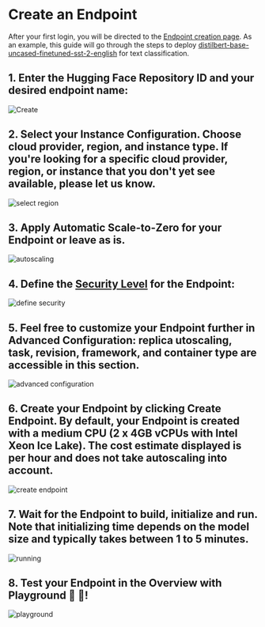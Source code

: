 # Create an Endpoint

After your first login, you will be directed to the [Endpoint creation page](https://ui.endpoints.huggingface.co/new). As an example, this guide will go through the steps to deploy [distilbert-base-uncased-finetuned-sst-2-english](https://huggingface.co/distilbert-base-uncased-finetuned-sst-2-english) for text classification. 

## 1. Enter the Hugging Face Repository ID and your desired endpoint name:

<img src="https://raw.githubusercontent.com/huggingface/hf-endpoints-documentation/main/assets/CreateEndpoint.png" alt="Create" />

## 2. Select your Instance Configuration. Choose cloud provider, region, and instance type. If you're looking for a specific cloud provider, region, or instance that you don't yet see available, please let us know.

<img src="https://raw.githubusercontent.com/huggingface/hf-endpoints-documentation/main/assets/InstanceConfiguration.png" alt="select region" />

## 3. Apply Automatic Scale-to-Zero for your Endpoint or leave as is.

<img src="https://raw.githubusercontent.com/huggingface/hf-endpoints-documentation/main/assets/Scale-to-Zero.png" alt="autoscaling" />

## 4. Define the [Security Level](security) for the Endpoint:

<img src="https://raw.githubusercontent.com/huggingface/hf-endpoints-documentation/main/assets/SecurityLevel.png" alt="define security" />

## 5. Feel free to customize your Endpoint further in Advanced Configuration: replica utoscaling, task, revision, framework, and container type are accessible in this section. 

<img src="https://raw.githubusercontent.com/huggingface/hf-endpoints-documentation/main/assets/AdvancedConfigs.png" alt="advanced configuration" />

## 6. Create your Endpoint by clicking **Create Endpoint**. By default, your Endpoint is created with a medium CPU (2 x 4GB vCPUs with Intel Xeon Ice Lake). The cost estimate displayed is per hour and does not take autoscaling into account.

<img src="https://raw.githubusercontent.com/huggingface/hf-endpoints-documentation/main/assets/Create+Cost.png" alt="create endpoint" />

## 7. Wait for the Endpoint to build, initialize and run. Note that initializing time depends on the model size and typically takes between 1 to 5 minutes.

<img src="https://raw.githubusercontent.com/huggingface/hf-endpoints-documentation/main/assets/RunningEndpoint.png" alt="running" />

## 8. Test your Endpoint in the Overview with Playground 🏁 🎉!

<img src="https://raw.githubusercontent.com/huggingface/hf-endpoints-documentation/main/assets/TestEndpoint.png" alt="playground" />
